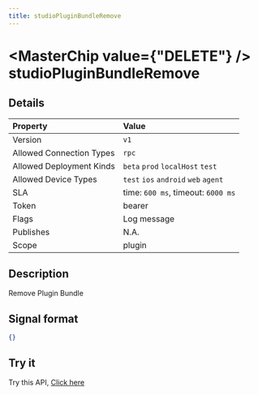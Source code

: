 ```yaml
---
title: studioPluginBundleRemove
---
```



# <MasterChip value={"DELETE"} /> studioPluginBundleRemove

## Details

| Property | Value | 
| :--- | :--- | 
| Version | `v1` |
| Allowed Connection Types | `rpc`  |
| Allowed Deployment Kinds | `beta` `prod` `localHost` `test`  |
| Allowed Device Types | `test` `ios` `android` `web` `agent`  |
| SLA | time: `600 ms`, timeout: `6000 ms` |
| Token | bearer |
| Flags | Log message |
| Publishes | N.A. |
| Scope | plugin |


## Description

Remove Plugin Bundle

## Signal format

```json copy
{}
```

## Try it

Try this API, [Click here](https://web.neome.ai/api?path=studio_studioDrawer_studioPluginBundleRemove)


